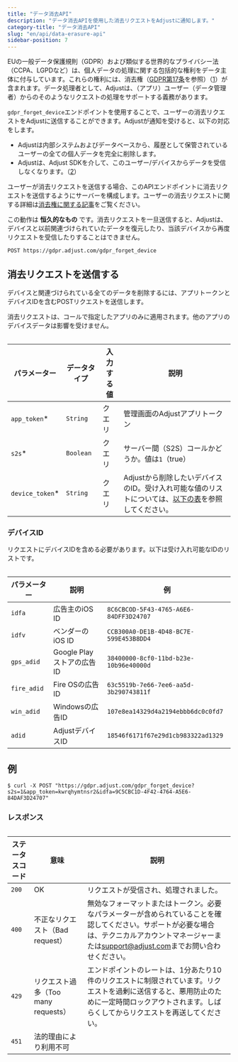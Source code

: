 ```yaml
---
title: "データ消去API"
description: "データ消去APIを使用した消去リクエストをAdjustに通知します。"
category-title: "データ消去API"
slug: "en/api/data-erasure-api"
sidebar-position: 7
---
```

EUの一般データ保護規則（GDPR）および類似する世界的なプライバシー法（CCPA、LGPDなど）は、個人データの処理に関する包括的な権利をデータ主体に付与しています。これらの権利には、消去権（[GDPR第17条](https://gdpr.eu/article-17-right-to-be-forgotten/)を参照）（[1](https://help.adjust.com/en/article/gdpr#ref-1)）が含まれます。データ処理者として、Adjustは、（アプリ）ユーザー（データ管理者）からのそのようなリクエストの処理をサポートする義務があります。

`gdpr_forget_device`エンドポイントを使用することで、ユーザーの消去リクエストをAdjustに送信することができます。Adjustが通知を受けると、以下の対応をします。

* Adjustは内部システムおよびデータベースから、履歴として保管されているユーザーの全ての個人データを完全に削除します。
* Adjustは、Adjust SDKを介して、このユーザー/デバイスからデータを受信しなくなります。（[2](https://help.adjust.com/en/article/gdpr#ref-2)）

ユーザーが消去リクエストを送信する場合、このAPIエンドポイントに消去リクエストを送信するようにサーバーを構成します。ユーザーの消去リクエストに関する詳細は[消去権に関する記事](https://help.adjust.com/en/article/gdpr)をご覧ください。
<callout type="important"> 

この動作は **恒久的なもの** です。消去リクエストを一旦送信すると、Adjustは、デバイスと以前関連づけられていたデータを復元したり、当該デバイスから再度リクエストを受信したりすることはできません。
</Callout> 

```http
POST https://gdpr.adjust.com/gdpr_forget_device
```

消去リクエストを送信する
------------

デバイスと関連づけられている全てのデータを削除するには、アプリトークンとデバイスIDを含むPOSTリクエストを送信します。
<callout type="note"> 

消去リクエストは、コールで指定したアプリのみに適用されます。他のアプリのデバイスデータは影響を受けません。
</Callout> <table> 

|      パラメーター       |  データタイプ   | 入力する値 |                                  説明                                  |
|-------------------|-----------|-------|----------------------------------------------------------------------|
| `app_token`\*    | `String`  | クエリ   | 管理画面のAdjustアプリトークン                                                   |
| `s2s`\*          | `Boolean` | クエリ   | サーバー間（S2S）コールかどうか。値は`1`（true）                                        |
| `device_token`\* | `String`  | クエリ   | Adjustから削除したいデバイスのID。受け入れ可能な値のリストについては、[以下の表](#device-ids)を参照してください。 |

</Table> 

### デバイスID

リクエストにデバイスIDを含める必要があります。以下は受け入れ可能なIDのリストです。
<table> 

|   パラメーター    |         説明          |                   例                    |
|-------------|---------------------|----------------------------------------|
| `idfa`      | 広告主のiOS ID          | `8C6CBCOD-5F43-4765-A6E6-84DFF3D24707` |
| `idfv`      | ベンダーのiOS ID         | `CCB300A0-DE1B-4D48-BC7E-599E453B8DD4` |
| `gps_adid`  | Google Playストアの広告ID | `38400000-8cf0-11bd-b23e-10b96e40000d` |
| `fire_adid` | Fire OSの広告ID        | `63c5519b-7e66-7ee6-aa5d-3b290743811f` |
| `win_adid`  | Windowsの広告ID        | `107e8ea14329d4a2194ebbb6dc0c0fd7`     |
| `adid`      | AdjustデバイスID        | `18546f6171f67e29d1cb983322ad1329`     |

</Table> 

例
---

```console
$ curl -X POST "https://gdpr.adjust.com/gdpr_forget_device?s2s=1&app_token=kwrqhymtnsr2&idfa=9C5CBC1D-4F42-4764-A5E6-84DAF3D24707"
```

### レスポンス

<table> 

| ステータスコード |             意味             |                                                                    説明                                                                     |
|----------|----------------------------|-------------------------------------------------------------------------------------------------------------------------------------------|
| `200`    | OK                         | リクエストが受信され、処理されました。                                                                                                                       |
| `400`    | 不正なリクエスト（Bad request）      | 無効なフォーマットまたはトークン。必要なパラメーターが含められていることを確認してください。サポートが必要な場合は、テクニカルアカウントマネージャーまたは[support@adjust.com](mailto:support@adjust.com)までお問い合わせください。 |
| `429`    | リクエスト過多（Too many requests） | エンドポイントのレートは、1分あたり10件のリクエストに制限されています。リクエストを過剰に送信すると、悪用防止のために一定時間ロックアウトされます。しばらくしてからリクエストを再送してください。                                        |
| `451`    | 法的理由により利用不可                |                                                                                                                                           |

</Table>

